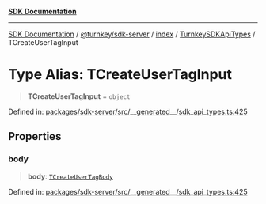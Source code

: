 [**SDK Documentation**](../../../../../../README.mdx)

***

[SDK Documentation](../../../../../../packages.mdx) / [@turnkey/sdk-server](../../../../README.mdx) / [index](../../../README.mdx) / [TurnkeySDKApiTypes](../README.mdx) / TCreateUserTagInput

# Type Alias: TCreateUserTagInput

> **TCreateUserTagInput** = `object`

Defined in: [packages/sdk-server/src/\_\_generated\_\_/sdk\_api\_types.ts:425](https://github.com/tkhq/sdk/blob/3a88af7d1d927c6022706911d6af0f92f1440e00/packages/sdk-server/src/__generated__/sdk_api_types.ts#L425)

## Properties

### body

> **body**: [`TCreateUserTagBody`](TCreateUserTagBody.mdx)

Defined in: [packages/sdk-server/src/\_\_generated\_\_/sdk\_api\_types.ts:425](https://github.com/tkhq/sdk/blob/3a88af7d1d927c6022706911d6af0f92f1440e00/packages/sdk-server/src/__generated__/sdk_api_types.ts#L425)
